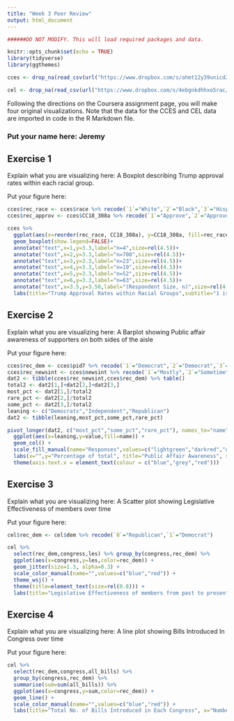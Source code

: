 ```yaml
---
title: "Week 3 Peer Review"
output: html_document
---
```


```r

######DO NOT MODIFY. This will load required packages and data.

knitr::opts_chunk$set(echo = TRUE)
library(tidyverse)
library(ggthemes)

cces <- drop_na(read_csv(url("https://www.dropbox.com/s/ahmt12y39unicd2/cces_sample_coursera.csv?raw=1")))

cel <- drop_na(read_csv(url("https://www.dropbox.com/s/4ebgnkdhhxo5rac/cel_volden_wiseman%20_coursera.csv?raw=1")))

```

Following the directions on the Coursera assignment page, you will make four original visualizations. Note that the data for the CCES and CEL data are imported in code in the R Markdown file.

### Put your name here: Jeremy

## Exercise 1

Explain what you are visualizing here: A Boxplot describing Trump approval rates within each racial group.

Put your figure here:

```r
cces$rec_race <- cces$race %>% recode(`1`="White",`2`="Black",`3`="Hispanic",`4`="Asian",`5`="Native American",.default="Others")
cces$rec_approv <- cces$CC18_308a %>% recode(`1`="Approve",`2`="Approve",.default="Disapprove")

cces %>% 
  ggplot(aes(x=reorder(rec_race, CC18_308a), y=CC18_308a, fill=rec_race))+
  geom_boxplot(show.legend=FALSE)+
  annotate("text",x=1,y=3.3,label="n=4",size=rel(4.5))+ 
  annotate("text",x=2,y=3.3,label="n=708",size=rel(4.5))+ 
  annotate("text",x=3,y=3.3,label="n=23",size=rel(4.5))+ 
  annotate("text",x=4,y=3.3,label="n=19",size=rel(4.5))+ 
  annotate("text",x=5,y=3.3,label="n=52",size=rel(4.5))+ 
  annotate("text",x=6,y=3.3,label="n=63",size=rel(4.5))+ 
  annotate("text",x=3.5,y=3.58,label="(Respondent Size, n)",size=rel(4.7)) +
  labs(title="Trump Approval Rates within Racial Groups",subtitle="1 is Strongly Approve, 4 is Strongly Disapprove", x="Race",y="Approval")
```

## Exercise 2

Explain what you are visualizing here: A Barplot showing Public affair awareness of supporters on both sides of the aisle

Put your figure here:

```r
cces$rec_dem <- cces$pid7 %>% recode(`1`="Democrat",`2`="Democrat",`3`="Democrat",`4`="Independent",`5`="Republican",`6`="Republican",`7`="Republican")
cces$rec_newsint <- cces$newsint %>% recode(`1`="Mostly",`2`="Sometime",.default="Rarely or Never")
dat2 <- tibble(cces$rec_newsint,cces$rec_dem) %>% table()
total2 <- dat2[1,]+dat2[2,]+dat2[3,]
most_pct <- dat2[1,]/total2
rare_pct <- dat2[2,]/total2
some_pct <- dat2[3,]/total2
leaning <- c("Democrats","Independent","Republican")
dat2 <- tibble(leaning,most_pct,some_pct,rare_pct)

pivot_longer(dat2, c("most_pct","some_pct","rare_pct"), names_to="name",values_to="value") %>% 
  ggplot(aes(x=leaning,y=value,fill=name)) +
  geom_col() +
  scale_fill_manual(name="Responses",values=c("lightgreen","darkred","orange"), labels=c("Mostly follow", "Rarely or Never", "Sometimes Follow")) +
  labs(x="",y="Percentage of total", title="Public Affair Awareness", subtitle="Respondents were asked: Would you say you follow\nwhat's going on in government and public affairs?") + 
  theme(axis.text.x = element_text(colour = c("blue","grey","red")))
```

## Exercise 3

Explain what you are visualizing here: A Scatter plot showing Legislative Effectiveness of members over time

Put your figure here:

```r
cel$rec_dem <- cel$dem %>% recode(`0`="Republican",`1`="Democrat") 

cel %>% 
  select(rec_dem,congress,les) %>% group_by(congress,rec_dem) %>% 
  ggplot(aes(x=congress,y=les,color=rec_dem)) + 
  geom_jitter(size=1.3, alpha=0.3) + 
  scale_color_manual(name="",values=c("blue","red")) + 
  theme_wsj() + 
  theme(title=element_text(size=rel(0.8))) + 
  labs(title="Legislative Effectiveness of members from past to present", subtitle="LES: Volden and Wiseman's legislative effective score\n(Higher means the member is more effective)", x="Number of Congress", y="LES Score")

```

## Exercise 4

Explain what you are visualizing here: A line plot showing Bills Introduced In Congress over time

Put your figure here:

```r
cel %>%
  select(rec_dem,congress,all_bills) %>%
  group_by(congress,rec_dem) %>%
  summarise(sum=sum(all_bills)) %>%
  ggplot(aes(x=congress,y=sum,color=rec_dem)) + 
  geom_line() + 
  scale_color_manual(name="",values=c("blue","red")) + 
  labs(title="Total No. of Bills Introduced in Each Congress", x="Number of Congress", y="Bills Introduced") + facet_wrap(~rec_dem)

```
